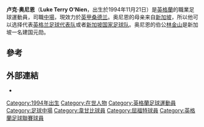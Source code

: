 {{noteTA
|G1=Football
|G2=FAcup
}}

{{Infobox football biography
|                name = 卢克·奥尼恩<br>Luke O'Nien
|               image =
|          image_size =
|             caption =
|            fullname = Luke Terry O'Nien<ref>{{cite web|url=http://www.football-league.co.uk/staticFiles/4e/bd/0,,10794~179534,00.pdf|title=Professional Retain List & Free Transfers 2012/13|publisher=[[The_Football_League|The Football League]]|date=3 June 2013|accessdate=1 April 2014|deadurl=yes|archiveurl=https://web.archive.org/web/20140802074454/http://www.football-league.co.uk/staticFiles/4e/bd/0%2C%2C10794~179534%2C00.pdf|archivedate=2014年8月2日}}</ref>
|          birth_date = {{birth date and age|1994|11|21|df=y}}
|         birth_place = [[英格蘭|英格蘭]][[赫默爾亨普斯特德|赫默爾亨普斯特德]]
|              height = {{height|ft=|in=}}
|            position = [[中場|中場]]
|         currentclub = [[桑德兰足球俱乐部|桑德兰]]
|          clubnumber = 13
|         youthyears1 = 2003–2013
|         youthclubs1 = [[屈福特足球會|屈福特]]
|              years1 = 2013–2015
|              clubs1 = [[屈福特足球會|屈福特]]
|               caps1 = 1
|              goals1 = 0
|              years2 = 2014
|               clubs2 = → [[石威德足球會|石威德]]
|               caps2 = 5
|              goals2 = 0  
|              years3 = 2014–2015
|               clubs3 = → [[石威德足球會|石威德]]
|               caps3 = 35
|              goals3 = 5
|              years4 = 2015–2018
|               clubs4 = [[韦康比流浪者足球俱乐部|韋甘比]]
|               caps4 = 101
|              goals4 = 15
|              years5 = 2018–
|               clubs5 = [[桑德兰足球俱乐部|桑德兰]]
|               caps5 = 33
|              goals5 = 5

|            club-update = 13 April 2019
}}
'''卢克·奥尼恩'''（'''Luke Terry O'Nien'''，出生於1994年11月21日）是[[英格蘭|英格蘭]]的職業足球運動員，司職[[中場|中場]]，現效力於[[英甲|英甲]][[桑德兰足球俱乐部|桑德兰]]。奥尼恩的母亲来自[[新加坡|新加坡]]，所以他可以选择代表[[英格兰足球代表队|英格兰足球代表队]]或者[[新加坡国家足球队|新加坡国家足球队]]。奥尼恩的伯公[[林金山|林金山]]是新加坡一名建国元勋。

==參考==
{{Reflist}}

==外部連結==
*{{soccerway|luke-onien/306067}}

{{DEFAULTSORT:ONien, Luke}}
{{新特蘭球員名單}}

[[Category:1994年出生|Category:1994年出生]]
[[Category:在世人物|Category:在世人物]]
[[Category:英格蘭足球運動員|Category:英格蘭足球運動員]]
[[Category:足球中場|Category:足球中場]]
[[Category:韋甘比球員|Category:韋甘比球員]]
[[Category:屈福特球員|Category:屈福特球員]]
[[Category:英格蘭足球聯賽球員|Category:英格蘭足球聯賽球員]]